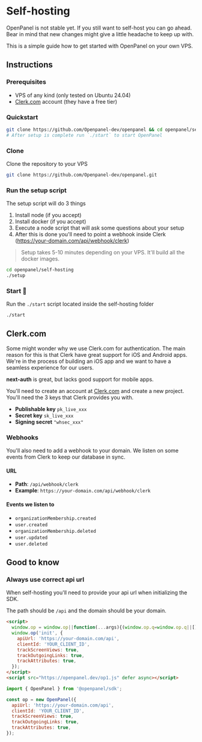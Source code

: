 
# Self-hosting

<Callout>OpenPanel is not stable yet. If you still want to self-host you can go ahead. Bear in mind that new changes might give a little headache to keep up with.</Callout>

This is a simple guide how to get started with OpenPanel on your own VPS.

## Instructions

### Prerequisites

- VPS of any kind (only tested on Ubuntu 24.04)
- [Clerk.com](https://clerk.com) account (they have a free tier)

### Quickstart

```bash
git clone https://github.com/Openpanel-dev/openpanel && cd openpanel/self-hosting && ./start
# After setup is complete run `./start` to start OpenPanel
```

<Steps>

### Clone

Clone the repository to your VPS

```bash
git clone https://github.com/Openpanel-dev/openpanel.git
```

### Run the setup script

The setup script will do 3 things

1. Install node (if you accept)
2. Install docker (if you accept)
3. Execute a node script that will ask some questions about your setup
4. After this is done you'll need to point a webhook inside Clerk (https://your-domain.com/api/webhook/clerk)

> Setup takes 5-10 minutes depending on your VPS. It'll build all the docker images.

```bash
cd openpanel/self-hosting
./setup
```

### Start 🚀

Run the `./start` script located inside the self-hosting folder

```bash
./start
```
</Steps>

## Clerk.com

<Callout>
Some might wonder why we use Clerk.com for authentication. The main reason for this is that Clerk have great support for iOS and Android apps. We're in the process of building an iOS app and we want to have a seamless experience for our users. 

**next-auth** is great, but lacks good support for mobile apps.
</Callout>

You'll need to create an account at [Clerk.com](https://clerk.com) and create a new project. You'll need the 3 keys that Clerk provides you with.

- **Publishable key** `pk_live_xxx`
- **Secret key** `sk_live_xxx`
- **Signing secret** `"whsec_xxx"`

### Webhooks

You'll also need to add a webhook to your domain. We listen on some events from Clerk to keep our database in sync.

#### URL

- **Path**: `/api/webhook/clerk`
- **Example**: `https://your-domain.com/api/webhook/clerk`

#### Events we listen to

- `organizationMembership.created`
- `user.created`
- `organizationMembership.deleted`
- `user.updated`
- `user.deleted`

## Good to know

### Always use correct api url

When self-hosting you'll need to provide your api url when initializing the SDK.

The path should be `/api` and the domain should be your domain.

```html filename="index.html" {4}
<script>
  window.op = window.op||function(...args){(window.op.q=window.op.q||[]).push(args);};
  window.op('init', {
    apiUrl: 'https://your-domain.com/api',
    clientId: 'YOUR_CLIENT_ID',
    trackScreenViews: true,
    trackOutgoingLinks: true,
    trackAttributes: true,
  });
</script>
<script src="https://openpanel.dev/op1.js" defer async></script>
```

```js filename="op.ts" {4}
import { OpenPanel } from '@openpanel/sdk';

const op = new OpenPanel({
  apiUrl: 'https://your-domain.com/api',
  clientId: 'YOUR_CLIENT_ID',
  trackScreenViews: true,
  trackOutgoingLinks: true,
  trackAttributes: true,
});
``` 